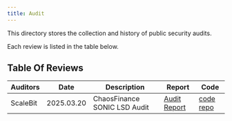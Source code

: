 ```yaml
---
title: Audit
---
```


This directory stores the collection and history of public security audits.

Each review is listed in the table below.

## Table Of Reviews

| Auditors | Date | Description | Report | Code |
| ------------ | ---- | ----------- | ------ | ----- |
| ScaleBit | 2025.03.20 | ChaosFinance SONIC LSD Audit | [Audit Report](https://github.com/chaosfinance/docs/tree/main/audits/202503_ScaleBit_ChaosFinance-sSONIC) | [code repo](https://github.com/chaosfinance/sonic-lsd-contracts) |

